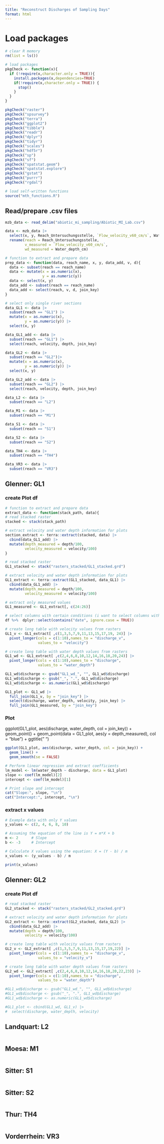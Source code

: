 ```yaml
---
title: "Reconstruct Discharges of Sampling Days"
format: html
---
```


# Load packages
```r
# clear R memory 
rm(list = ls())

# load packages 
pkgCheck <- function(x){ 
  if (!require(x,character.only = TRUE)){
    install.packages(x,dependencies=TRUE)
    if(!require(x,character.only = TRUE)) {
      stop()
    }
  }
}

pkgCheck("raster")
pkgCheck("spsurvey")
pkgCheck("terra")
pkgCheck("ggplot2")
pkgCheck("tibble")
pkgCheck("readr")
pkgCheck("dplyr")
pkgCheck("tidyr")
pkgCheck("scales")
pkgCheck("hdf5r")
pkgCheck("sp")
pkgCheck("sf")
pkgCheck("spatstat.geom")
pkgCheck("spatstat.explore")
pkgCheck("gstat")
pkgCheck("purrr")
pkgCheck("rgdal")

# load self-written functions 
source("mth_functions.R")
```


## Read/prepare .csv files
```r
mzb_data <- read_delim("abiotic_mi_sampling/Abiotic_MI_Lab.csv")

data <- mzb_data |>
  select(x, y, Reach_Untersuchungsstelle, `Flow_velocity_v60_cm/s`, Water_depth_cm, join_key) |>
  rename(reach = Reach_Untersuchungsstelle,
         v_measured = `Flow_velocity_v60_cm/s`,
         wd_measured = Water_depth_cm)

# function to extract and prepare data
prep_data <- function(data, reach_name, x, y, data_add, v, d){
  data <- subset(reach == reach_name) 
  data <- mutate(x = as.numeric(x),
                 y = as.numeric(y)) 
  data <- select(x, y) 
  data_add <- subset(reach == reach_name) 
  data_add <- select(reach, v, d, join_key)
}

# select only single river sections 
data_GL1 <- data |>
  subset(reach == "GL1") |>
  mutate(x = as.numeric(x),
         y = as.numeric(y)) |>
  select(x, y)

data_GL1_add <- data |>
  subset(reach == "GL1") |>
  select(reach, velocity, depth, join_key)

data_GL2 <- data |>
  subset(reach == "GL2")|>
  mutate(x = as.numeric(x),
         y = as.numeric(y)) |>
  select(x, y)

data_GL2_add <- data |>
  subset(reach == "GL2") |>
  select(reach, velocity, depth, join_key)

data_L2 <- data |>
  subset(reach == "L2")

data_M1 <- data |>
  subset(reach == "M1")

data_S1 <- data |>
  subset(reach == "S1")

data_S2 <- data |>
  subset(reach == "S2")

data_TH4 <- data |>
  subset(reach == "TH4")

data_VR3 <- data |>
  subset(reach == "VR3")
```


## Glenner: GL1
### create Plot df
```r
# function to extract and prepare data
extract_data <- function(stack_path, data){
# read stacked raster
stacked <- stack(stack_path)

# extract velocity and water depth information for plots 
section_extract <- terra::extract(stacked, data) |>
  cbind(data_GL1_add) |>
  mutate(depth_measured = depth/100,
         velocity_measured = velocity/100)
}

# read stacked raster
GL1_stacked <- stack("rasters_stacked/GL1_stacked.grd")

# extract velocity and water depth information for plots 
GL1_extract <- terra::extract(GL1_stacked, data_GL1) |>
  cbind(data_GL1_add) |>
  mutate(depth_measured = depth/100,
         velocity_measured = velocity/100)

# extract only measured values 
GL1_measured <- GL1_extract[, c(24:26)] 

# select columns with certain conditions (i want to select columns with v and columns with wd)
df %>%  dplyr::select(contains("date", ignore.case = TRUE))

# create long table with velocity values from rasters
GL1_v <- GL1_extract[ ,c(1,3,5,7,9,11,13,15,17,19, 24)] |>
  pivot_longer(cols = c(1:10),names_to = "discharge_v",
               values_to = "velocity")

# create long table with water depth values from rasters
GL1_wd <- GL1_extract[ ,c(2,4,6,8,10,12,14,16,18,20,24)] |>
  pivot_longer(cols = c(1:10),names_to = "discharge",
               values_to = "water_depth")

GL1_wd$discharge <- gsub("GL1_wd_", "", GL1_wd$discharge)
GL1_wd$discharge <- gsub("_", ".", GL1_wd$discharge)
GL1_wd$discharge <- as.numeric(GL1_wd$discharge)

GL1_plot <- GL1_wd |>
  full_join(GL1_v, by = "join_key") |>
  select(discharge, water_depth, velocity, join_key) |>
  full_join(GL1_measured, by = "join_key")
```


### Plot 
ggplot(GL1_plot, aes(discharge, water_depth, col = join_key)) +
  geom_point() +
  geom_point(data = GL1_plot, aes(y = depth_measured), col = "blue") +
  ggtitle(" ")
```r
ggplot(GL1_plot, aes(discharge, water_depth, col = join_key)) +
  geom_line() +
  geom_smooth(se = FALSE)

# Perform linear regression and extract coefficients
lm_model <- lm(water_depth ~ discharge, data = GL1_plot)
slope <- coef(lm_model)[2]
intercept <- coef(lm_model)[1]

# Print slope and intercept
cat("Slope:", slope, "\n")
cat("Intercept:", intercept, "\n")

```

### extract x values
```r
# Example data with only Y values
y_values <- c(2, 4, 6, 8, 10)

# Assuming the equation of the line is Y = m*X + b
m <- 2      # Slope
b <- -3     # Intercept

# Calculate X values using the equation: X = (Y - b) / m
x_values <- (y_values - b) / m

print(x_values)
```


## Glenner: GL2
### create Plot df
```r
# read stacked raster
GL2_stacked <- stack("rasters_stacked/GL2_stacked.grd")

# extract velocity and water depth information for plots 
GL2_extract <- terra::extract(GL2_stacked, data_GL2) |>
  cbind(data_GL2_add) |>
  mutate(depth = depth/100,
         velocity = velocity/100)

# create long table with velocity values from rasters
GL2_v <- GL2_extract[ ,c(1,3,5,7,9,11,13,15,17,19,22)] |>
  pivot_longer(cols = c(1:10),names_to = "discharge_v",
               values_to = "velocity_v")

# create long table with water depth values from rasters
GL2_wd <- GL2_extract[ ,c(2,4,6,8,10,12,14,16,18,20,22,23)] |>
  pivot_longer(cols = c(1:10),names_to = "discharge",
               values_to = "water_depth")

#GL1_wd$discharge <- gsub("GL1_wd_", "", GL1_wd$discharge)
#GL1_wd$discharge <- gsub("_", ".", GL1_wd$discharge)
#GL1_wd$discharge <- as.numeric(GL1_wd$discharge)

#GL1_plot <- cbind(GL1_wd, GL1_v) |>
#  select(discharge, water_depth, velocity)
```


## Landquart: L2
```r

```

## Moesa: M1
```r

```

## Sitter: S1
```r

```

## Sitter: S2
```r

```

## Thur: TH4
```r

```

## Vorderrhein: VR3
```r

```